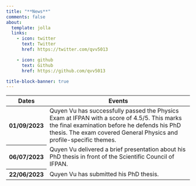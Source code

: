 ```yaml
---
title: "**News**"
comments: false
about:
  template: jolla
  links:
    - icon: twitter
      text: Twitter
      href: https://twitter.com/qvv5013

    - icon: github
      text: Github
      href: https://github.com/qvv5013

title-block-banner: true
---
```


<table class="table table-hover table-striped">
  <thead>
    <tr>
      <th scope="col">Dates</th>
      <th scope="col">Events</th>
    </tr>
  </thead>
  <tbody>
    <tr >
      <th scope="row" class="text-center align-middle">
        01/09/2023
      </th>
      <td class="text-center align-middle">
        Quyen Vu has successfully passed the Physics Exam at IFPAN with a score of 4.5/5. 
        This marks the final examination before he defends his PhD thesis. 
        The exam covered General Physics and profile-specific themes.
      </td>
    </tr>
    
    <tr >
      <th scope="row" class="text-center align-middle">
        06/07/2023 
      </th>
      <td class="text-center align-middle">
        Quyen Vu delivered a brief presentation about his PhD thesis in front of the Scientific Council of IFPAN.
      </td>
    </tr>

    <tr >
      <th scope="row" class="text-center align-middle">
        22/06/2023
      </th>

      <td class="text-center align-middle">
        Quyen Vu has submitted his PhD thesis. 
      </td>
    </tr>
  </tbody>
</table>